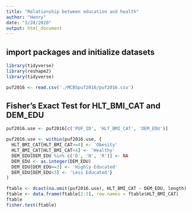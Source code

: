 ---
title: "Relationship between education and health"
author: "Henry"
date: "3/28/2020"
output: html_document
---

## import packages and initialize datasets
```{r message=FALSE, warning=FALSE}
library(tidyverse)
library(reshape2)
library(tidyverse)

puf2016 <- read.csv('./MCBSpuf2016/puf2016.csv')
```

## Fisher's Exact Test for HLT_BMI_CAT and DEM_EDU

```{r}
puf2016.use <- puf2016[c('PUF_ID', 'HLT_BMI_CAT', 'DEM_EDU')]

puf2016.use <- within(puf2016.use, {
  HLT_BMI_CAT[HLT_BMI_CAT>=4] <- 'Obesity' 
  HLT_BMI_CAT[HLT_BMI_CAT<4] <- 'Healthy'
  DEM_EDU[DEM_EDU %in% c('D', 'N', 'R')] <- NA
  DEM_EDU <- as.integer(DEM_EDU)
  DEM_EDU[DEM_EDU==3] <- 'Highly Educated'
  DEM_EDU[DEM_EDU<3] <- 'Less Educated'}
)

ftable <- dcast(na.omit(puf2016.use), HLT_BMI_CAT ~ DEM_EDU, length)
ftable <- data.frame(ftable[2:3], row.names = ftable$HLT_BMI_CAT)
ftable
fisher.test(ftable)
```

